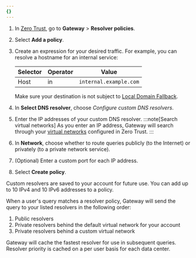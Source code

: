 ```yaml
---
{}
---
```


1. In [Zero Trust](https://one.dash.cloudflare.com/), go to **Gateway** > **Resolver policies**.
2. Select **Add a policy**.
3. Create an expression for your desired traffic. For example, you can resolve a hostname for an internal service:

   | Selector | Operator | Value                  |
   | -------- | -------- | ---------------------- |
   | Host     | in       | `internal.example.com` |

   Make sure your destination is not subject to [Local Domain Fallback](/cloudflare-one/connections/connect-devices/warp/configure-warp/route-traffic/local-domains/#manage-local-domains).

4. In **Select DNS resolver**, choose _Configure custom DNS resolvers_.
5. Enter the IP addresses of your custom DNS resolver.
   :::note[Search virtual networks]
   As you enter an IP address, Gateway will search through your [virtual networks](/cloudflare-one/connections/connect-networks/private-net/cloudflared/tunnel-virtual-networks/) configured in Zero Trust.
   :::
6. In **Network**, choose whether to route queries publicly (to the Internet) or privately (to a private network service).
7. (Optional) Enter a custom port for each IP address.
8. Select **Create policy**.

Custom resolvers are saved to your account for future use. You can add up to 10 IPv4 and 10 IPv6 addresses to a policy.

When a user's query matches a resolver policy, Gateway will send the query to your listed resolvers in the following order:

1. Public resolvers
2. Private resolvers behind the default virtual network for your account
3. Private resolvers behind a custom virtual network

Gateway will cache the fastest resolver for use in subsequent queries. Resolver priority is cached on a per user basis for each data center.
